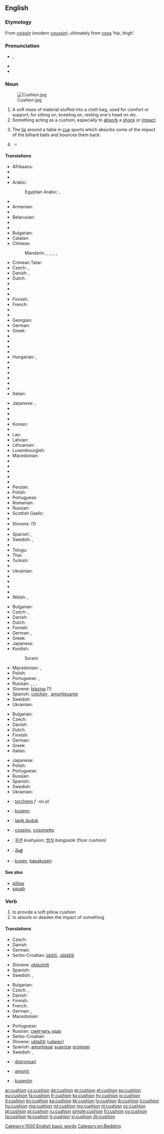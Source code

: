 ==English==

{{wikipedia}}

===Etymology===
From {{etyl|fro}} ''[[coissin]]'' (modern ''[[coussin]]''), ultimately from {{etyl|la}} [[coxa]] ‘hip, thigh’.

===Pronunciation===
* {{IPA|/ˈkʊʃən/}}, {{X-SAMPA|/"kUS@n/}}
* {{audio|en-us-cushion.ogg|Audio (US)}}
* {{rhymes|ʊʃən}}

===Noun===
{{en-noun}}
[[Image:Cushion.jpg|right|thumb]]

# A soft mass of material stuffed into a cloth bag, used for comfort or support; for sitting on, kneeling on, resting one's head on etc.
# Something acting as a cushion, especially to [[absorb]] a [[shock]] or [[impact]].
# {{context|sports|billiards|snooker|pool}} The [[lip]] around a table in [[cue]] sports which absorbs some of the impact of the billiard balls and bounces them back.
# {{figuratively}} {{rfdef|lang=en}}
#* {{quote-news
|year=2011
|date=November 3
|author=Arindam Rej
|title=Fulham   4 - 1   Wisla Krakow
|work=BBC Sport
|url=http://news.bbc.co.uk/sport2/hi/football/europe/15473004.stm
|page=
|passage=Wisla made a bright start to the second half and Fulham keeper Mark Schwarzer was twice called into action, first saving Gervasio Nunez's deflected 20-yard effort and then smothering Gargula's free-kick.<br>But Fulham soon had the '''cushion''' of a third goal after more outstanding build-up play.}}

====Translations====
{{trans-top|soft material in cloth bag}}
* Afrikaans: {{t-|af|kussing}}
* {{trreq|sq}}
* {{trreq|am}}
* Arabic: {{t-|ar|وسادة|f|tr=wesada|sc=Arab}}
*: Egyptian Arabic: {{tø|arz|خدادية|tr=xoddadéyya|f}}, {{tø|arz|مخدة|f|tr=maxada|sc=Arab}}
* {{trreq|an}}
* Armenian: {{t-|hy|բարձ|tr=barj}}
* {{trreq|ba}}
* Belarusian: {{t-|be|падушка|f|tr=padúška|sc=Cyrl}}
* {{trreq|bn}}
* {{trreq|br}}
* Bulgarian: {{t-|bg|възглавница|f|tr=vǎzglavnica}}
* Catalan: {{t-|ca|coixí|m}}
* Chinese:
*: Mandarin: {{t|cmn|墊子|sc=Hani}}, {{t|cmn|垫子|tr=diànzi|sc=Hani}}, {{t|cmn|軟墊|sc=Hani}}, {{t|cmn|软垫|tr=ruǎndiàn|sc=Hani}}, {{t|cmn|靠墊|sc=Hani}}, {{t|cmn|靠垫|tr=kàodiàn|sc=Hani}}
* Crimean Tatar: {{tø|crh|minder}}
* Czech: {{t-|cs|polštářek|m}}, {{t-|cs|poduška|f}}
* Danish: {{t+|da|pude|c}}, {{t-|da|hynde|c}}
* Dutch: {{t+|nl|kussen|n}}
* {{trreq|eo}}
* {{trreq|et}}
* {{trreq|fo}}
* Finnish: {{t+|fi|tyyny}}
* French: {{t+|fr|coussin|m}}
* {{trreq|fur}}
* {{trreq|gl}}
* Georgian: {{t-|ka|ბალიში|tr=bališi|sc=Geor}}
* German: {{t+|de|Kissen|n}}
* Greek: {{t+|el|μαξιλάρι|n|tr=maxilári}}
* {{trreq|gu}}
* {{trreq|ha}}
* {{trreq|he}}
* {{trreq|hi}}
* Hungarian: {{t+|hu|párna}}, {{t-|hu|vánkos}}
* {{trreq|io}}
* {{trreq|ig}}
* {{trreq|id}}
* {{trreq|ia}}
* {{trreq|ie}}
* {{trreq|ga}}
* Italian: {{t+|it|cuscino|m}}
{{trans-mid}}
* Japanese: {{t-|ja|座布団|tr=ざぶとん, zabuton|sc=Jpan}}, {{t+|ja|クッション|tr=kusshon|sc=Jpan}}
* {{trreq|kn}}
* {{trreq|kk}}
* {{trreq|km}}
* Korean: {{t+|ko|쿠션|tr=kusyeon|sc=Hang}}
* {{trreq|ky}}
* Lao: {{t+|lo|ເບາະ|tr=bö'|sc=Laoo}}
* Latvian: {{t-|lv|spilvens|m}}
* Lithuanian: {{t-|lt|pagalvė|f}}
* Luxembourgish: {{t+|lb|Këssen|n}}
* Macedonian: {{t-|mk|перниче|n|tr=pérniče}}
* {{trreq|mwl}}
* {{trreq|nov}}
* {{trreq|oc}}
* {{trreq|or}}
* {{trreq|ps}}
* Persian: {{t+|fa|مخده|tr=maxaddah|sc=fa-Arab}}
* Polish: {{t+|pl|poduszka|f}}
* Portuguese: {{t+|pt|almofada|f}}
* Romanian: {{t-|ro|pernă|f}}
* Russian: {{t+|ru|подушка|f|tr=podúška|sc=Cyrl}}
* Scottish Gaelic: {{t-|gd|pillean|m}}
* {{trreq|sk}}
* Slovene: {{t|sl|blazina|f}} (1)
* {{trreq|so}}
* Spanish: {{t|es|cojín|m}}, {{t|es|almohadón|m}}
* Swedish: {{t+|sv|dyna|c}}, {{t+|sv|kudde|c}}
* {{trreq|ta}}
* Telugu: {{t+|te|దిండు}}
* Thai: {{t-|th|เบาะ|tr=bòr|sc=Thai}}
* Turkish: {{t+|tr|yastık}}
* {{trreq|tk}}
* Ukrainian: {{t-|uk|подушка|f|tr=podúška}}
* {{trreq|ur}}
* {{trreq|ug}}
* {{trreq|uz}}
* {{trreq|wa}}
* Welsh: {{t-|cy|clustog|m}},  {{t-|cy|clustogau|m|p}}
{{trans-bottom}}

{{trans-top|absorbent or protective item}}
* Bulgarian: {{t-|bg|буфер|m|tr=búfer}}
* Czech: {{t+|cs|polštář|m}}, {{t-|cs|nárazník|m}}
* Danish: {{t-|da|bande|c}}
* Dutch: {{t+|nl|kussen|n}}
* Finnish: {{t-|fi|pehmuste}}
* German: {{t+|de|Puffer|n}}, {{t-|de|Polster|n}}
* Greek: {{t+|el|στρώμα|n|tr=stróma}}
* Japanese: {{t+|ja|クッション|tr=kusshon|sc=Jpan}}
* Kurdish:
*: Sorani: {{t|ku|بالیف|tr=balif|sc=ku-Arab}}
{{trans-mid}}
* Macedonian: {{t-|mk|подлога|f|tr=pódloga}},  {{t-|mk|легло|n|tr=léglo}}
* Polish: {{t+|pl|poduszka|f}}
* Portuguese: {{t+|pt|amortecedor|m}}, {{t+|pt|almofada|f}}
* Russian: {{t+|ru|амортизатор|m|tr=amortizátor}}, {{t+|ru|подушка|f|tr=podúška|sc=Cyrl}}, {{t+|ru|прокладка|f|tr=prokládka}}, {{t+|ru|буфер|m|tr=búfer|sc=Cyrl}}
* Slovene: [[blazina]] {{f}} (1)
* Spanish: [[colchón]] {{m}}, [[amortiguante]] {{m}}
* Swedish: {{t+|sv|kudde|c}}
* Ukrainian: {{t+|uk|буфер|m|tr=búfer}}
{{trans-bottom}}

{{trans-top|in cue sports}}
* Bulgarian: {{t+|bg|борд|m|tr=bord}}
* Czech: {{t-|cs|mantinel|m}}
* Danish: {{t-|da|bande|c}}
* Dutch: {{t+|nl|band}}
* Finnish: {{t+|fi|valli}}
* German: {{t+|de|Bande|f}}
* Greek: {{t+|el|σπόντα|f|tr=spónta}}
* Italian: {{t+|it|sponda|f}}
{{trans-mid}}
* Japanese: {{t+|ja|クッション|tr=kusshon|sc=Jpan}}
* Polish: {{t+|pl|banda|f}}
* Portuguese: {{t+|pt|tabela|f}}
* Russian: {{t+|ru|борт|m|tr=bort}}
* Spanish: {{t+|es|banda|f}}
* Swedish: {{t-|sv|vall|c}}
* Ukrainian: {{t+|uk|борт|m|tr=bort}}
{{trans-bottom}}

{{checktrans-top}}
* {{ttbc|br}}: [[torchenn]] ''f'' -où ''pl''
* {{ttbc|eo}}: [[kuseno]]
* {{ttbc|id}}: [[lapik duduk]]
{{trans-mid}}
* {{ttbc|ia}}: [[cossino]], [[cossinetto]]
* {{ttbc|ko}}: [[쿠션]] ''kushyeon''; [[방석]] ''bangseok'' (floor cushion)
* {{ttbc|te}}: [[మెత్త]]
* {{ttbc|vo}}: [[kusen]], [[kapakusen]]
{{trans-bottom}}

====See also====
* [[pillow]]
* [[squab]]

===Verb===
{{en-verb}}

# to provide a soft pillow cushion
# to absorb or deaden the impact of something

====Translations====
{{trans-top|provide cushion}}
* Czech: {{t-|cs|vypoltářovat}}
* Danish: {{t-|da|polstre}}
* German: {{t-|de|polstern}}
* Serbo-Croatian: [[obžiti]], [[ublažiti]]
{{trans-mid}}
* Slovene: [[oblaziniti]]
* Spanish: {{t+|es|amortiguar}}
* Swedish: {{t+|sv|stoppa}}, {{t-|sv|madrassera}}
{{trans-bottom}}

{{trans-top|absorb impact}}
* Bulgarian: {{t+|bg|омекотявам|tr=omekotyávam}}
* Czech: {{t-|cs|ztlumit}}, {{t-|cs|zmírnit}}
* Danish: {{t-|da|afbøde}}
* Finnish: {{t-|fi|pehmentää}}
* French: {{t+|fr|amortir}}
* German: {{t-|de|abdämpfen}}, {{t+|de|abfedern}}
* Macedonian: {{t-|mk|ублажува|tr=ublážuva}}
{{trans-mid}}
* Portuguese: {{t+|pt|amortecer}}
* Russian: [[смягчать удар]]
* Serbo-Croatian: {{t-|sh|ublažiti}}
* Slovene: [[ublažiti]] ([[udarec]])
* Spanish: [[amortiguar]] [[suavizar]] [[proteger]]
* Swedish: {{t+|sv|dämpa}}, {{t+|sv|mildra}}
{{trans-bottom}}

{{checktrans-top}}
* {{ttbc|br}}: [[distronsañ]]
* {{ttbc|ia}}: [[amortir]]
* {{ttbc|vo}}: [[kusenön]]
{{trans-bottom}}

[[Category:1000 English basic words]]
[[Category:en:Bedding]]

[[ar:cushion]]
[[cs:cushion]]
[[de:cushion]]
[[et:cushion]]
[[el:cushion]]
[[eo:cushion]]
[[eu:cushion]]
[[fa:cushion]]
[[fr:cushion]]
[[ko:cushion]]
[[hy:cushion]]
[[io:cushion]]
[[it:cushion]]
[[kn:cushion]]
[[ka:cushion]]
[[kk:cushion]]
[[lo:cushion]]
[[lb:cushion]]
[[li:cushion]]
[[hu:cushion]]
[[mg:cushion]]
[[ml:cushion]]
[[my:cushion]]
[[nl:cushion]]
[[oc:cushion]]
[[pl:cushion]]
[[pt:cushion]]
[[ru:cushion]]
[[simple:cushion]]
[[fi:cushion]]
[[sv:cushion]]
[[ta:cushion]]
[[te:cushion]]
[[tr:cushion]]
[[vi:cushion]]
[[zh:cushion]]